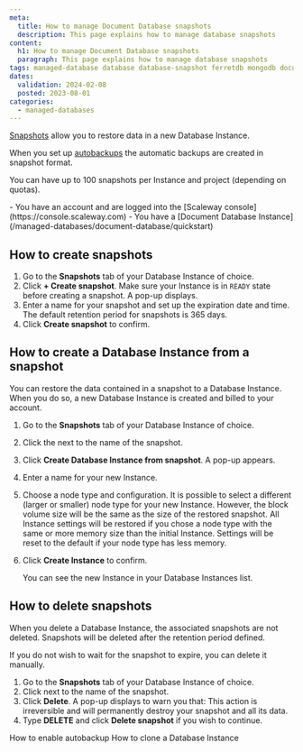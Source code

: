 ```yaml
---
meta:
  title: How to manage Document Database snapshots
  description: This page explains how to manage database snapshots
content:
  h1: How to manage Document Database snapshots
  paragraph: This page explains how to manage database snapshots
tags: managed-database database database-snapshot ferretdb mongodb document
dates:
  validation: 2024-02-08
  posted: 2023-08-01
categories:
  - managed-databases
---
```


[Snapshots](/managed-databases/document-database/how-to/manage-snapshots/) allow you to restore data in a new Database Instance.

When you set up [autobackups](/managed-databases/document-database/how-to/enable-autobackup/) the automatic backups are created in snapshot format.

You can have up to 100 snapshots per Instance and project (depending on quotas).

<Macro id="requirements" />

<Message type="requirement">
  - You have an account and are logged into the [Scaleway console](https://console.scaleway.com)
  - You have a [Document Database Instance](/managed-databases/document-database/quickstart)
</Message>

## How to create snapshots

1. Go to the **Snapshots** tab of your Database Instance of choice.
2. Click **+ Create snapshot**.
    <Message type="important">
      Make sure your Instance is in `READY` state before creating a snapshot.
    </Message>
    A pop-up displays.
3. Enter a name for your snapshot and set up the expiration date and time.
    <Message type="note">
      The default retention period for snapshots is 365 days.
    </Message>
4. Click **Create snapshot** to confirm.

## How to create a Database Instance from a snapshot

You can restore the data contained in a snapshot to a Database Instance. When you do so, a new Database Instance is created and billed to your account.

1. Go to the **Snapshots** tab of your Database Instance of choice.
2. Click the <Icon name="more" /> next to the name of the snapshot.
3. Click **Create Database Instance from snapshot**. A pop-up appears.
4. Enter a name for your new Instance.
5. Choose a node type and configuration.
    <Message type="important">
      It is possible to select a different (larger or smaller) node type for your new Instance. However, the block volume size will be the same as the size of the restored snapshot. All Instance settings will be restored if you chose a node type with the same or more memory size than the initial Instance. Settings will be reset to the default if your node type has less memory.
    </Message>
6. Click **Create Instance** to confirm.

    You can see the new Instance in your Database Instances list.

## How to delete snapshots

When you delete a Database Instance, the associated snapshots are not deleted. Snapshots will be deleted after the retention period defined.

If you do not wish to wait for the snapshot to expire, you can delete it manually.

1. Go to the **Snapshots** tab of your Database Instance of choice.
2. Click <Icon name="more" /> next to the name of the snapshot.
3. Click **Delete**. A pop-up displays to warn you that:
    <Message type="important">
      This action is irreversible and will permanently destroy your snapshot and all its data.
    </Message>
4. Type **DELETE** and click **Delete snapshot** if you wish to continue.

<Navigation title="See also">
  <PreviousButton to="/managed-databases/document-database/how-to/enable-autobackup">How to enable autobackup</PreviousButton>
  <NextButton to="/managed-databases/document-database/how-to/clone-a-database-instance">How to clone a Database Instance</NextButton>
</Navigation>
